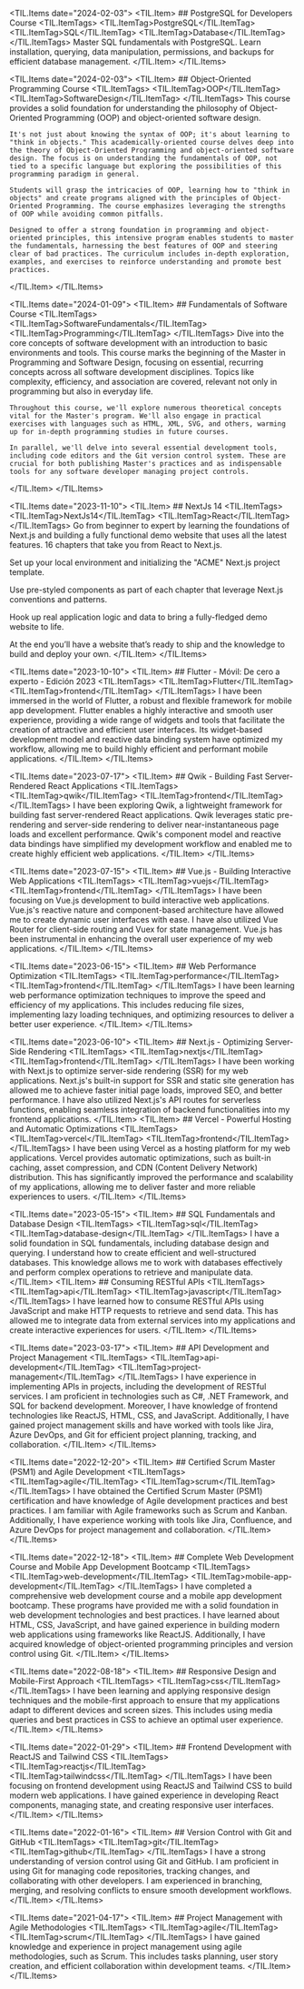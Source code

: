 
<TIL.Items date="2024-02-03">
  <TIL.Item>
    ## PostgreSQL for Developers Course
    <TIL.ItemTags>
      <TIL.ItemTag>PostgreSQL</TIL.ItemTag>
      <TIL.ItemTag>SQL</TIL.ItemTag>
      <TIL.ItemTag>Database</TIL.ItemTag>
    </TIL.ItemTags>
    Master SQL fundamentals with PostgreSQL. Learn installation, querying, data manipulation, permissions, and backups for efficient database management.
  </TIL.Item>
</TIL.Items>


<TIL.Items date="2024-02-03">
  <TIL.Item>
    ## Object-Oriented Programming Course
    <TIL.ItemTags>
      <TIL.ItemTag>OOP</TIL.ItemTag>
      <TIL.ItemTag>SoftwareDesign</TIL.ItemTag>
    </TIL.ItemTags>
    This course provides a solid foundation for understanding the philosophy of Object-Oriented Programming (OOP) and object-oriented software design.

    It's not just about knowing the syntax of OOP; it's about learning to "think in objects." This academically-oriented course delves deep into the theory of Object-Oriented Programming and object-oriented software design. The focus is on understanding the fundamentals of OOP, not tied to a specific language but exploring the possibilities of this programming paradigm in general.

    Students will grasp the intricacies of OOP, learning how to "think in objects" and create programs aligned with the principles of Object-Oriented Programming. The course emphasizes leveraging the strengths of OOP while avoiding common pitfalls.

    Designed to offer a strong foundation in programming and object-oriented principles, this intensive program enables students to master the fundamentals, harnessing the best features of OOP and steering clear of bad practices. The curriculum includes in-depth exploration, examples, and exercises to reinforce understanding and promote best practices.
  </TIL.Item>
</TIL.Items>

<TIL.Items date="2024-01-09">
  <TIL.Item>
    ## Fundamentals of Software Course
    <TIL.ItemTags>
      <TIL.ItemTag>SoftwareFundamentals</TIL.ItemTag>
      <TIL.ItemTag>Programming</TIL.ItemTag>
    </TIL.ItemTags>
    Dive into the core concepts of software development with an introduction to basic environments and tools. This course marks the beginning of the Master in Programming and Software Design, focusing on essential, recurring concepts across all software development disciplines. Topics like complexity, efficiency, and association are covered, relevant not only in programming but also in everyday life.

    Throughout this course, we'll explore numerous theoretical concepts vital for the Master's program. We'll also engage in practical exercises with languages such as HTML, XML, SVG, and others, warming up for in-depth programming studies in future courses. 

    In parallel, we'll delve into several essential development tools, including code editors and the Git version control system. These are crucial for both publishing Master's practices and as indispensable tools for any software developer managing project controls.
  </TIL.Item>
</TIL.Items>

<TIL.Items date="2023-11-10">
  <TIL.Item>
    ## NextJs 14
    <TIL.ItemTags>
      <TIL.ItemTag>NextJs14</TIL.ItemTag>
      <TIL.ItemTag>React</TIL.ItemTag>
    </TIL.ItemTags>
    Go from beginner to expert by learning the foundations of Next.js and building a fully functional demo website that uses all the latest features.
    16 chapters that take you from React to Next.js.

Set up your local environment and initializing the "ACME" Next.js project template.

Use pre-styled components as part of each chapter that leverage Next.js conventions and patterns.

Hook up real application logic and data to bring a fully-fledged demo website to life.

At the end you’ll have a website that’s ready to ship and the knowledge to build and deploy your own.
  </TIL.Item>
</TIL.Items>

<TIL.Items date="2023-10-10">
  <TIL.Item>
    ## Flutter - Móvil: De cero a experto - Edición 2023
    <TIL.ItemTags>
      <TIL.ItemTag>Flutter</TIL.ItemTag>
      <TIL.ItemTag>frontend</TIL.ItemTag>
    </TIL.ItemTags>
    I have been immersed in the world of Flutter, a robust and flexible framework for mobile app development. Flutter enables a highly interactive and smooth user experience, providing a wide range of widgets and tools that facilitate the creation of attractive and efficient user interfaces. Its widget-based development model and reactive data binding system have optimized my workflow, allowing me to build highly efficient and performant mobile applications.
  </TIL.Item>
</TIL.Items>

<TIL.Items date="2023-07-17">
  <TIL.Item>
    ## Qwik - Building Fast Server-Rendered React Applications
    <TIL.ItemTags>
      <TIL.ItemTag>qwik</TIL.ItemTag>
      <TIL.ItemTag>frontend</TIL.ItemTag>
    </TIL.ItemTags>
    I have been exploring Qwik, a lightweight framework for building fast server-rendered React applications. Qwik leverages static pre-rendering and server-side rendering to deliver near-instantaneous page loads and excellent performance. Qwik's component model and reactive data bindings have simplified my development workflow and enabled me to create highly efficient web applications.
  </TIL.Item>
</TIL.Items>

<TIL.Items date="2023-07-15">
  <TIL.Item>
    ## Vue.js - Building Interactive Web Applications
    <TIL.ItemTags>
      <TIL.ItemTag>vuejs</TIL.ItemTag>
      <TIL.ItemTag>frontend</TIL.ItemTag>
    </TIL.ItemTags>
    I have been focusing on Vue.js development to build interactive web applications. Vue.js's reactive nature and component-based architecture have allowed me to create dynamic user interfaces with ease. I have also utilized Vue Router for client-side routing and Vuex for state management. Vue.js has been instrumental in enhancing the overall user experience of my web applications.
  </TIL.Item>
</TIL.Items>

<TIL.Items date="2023-06-15">
  <TIL.Item>
    ## Web Performance Optimization
    <TIL.ItemTags>
      <TIL.ItemTag>performance</TIL.ItemTag>
      <TIL.ItemTag>frontend</TIL.ItemTag>
    </TIL.ItemTags>
    I have been learning web performance optimization techniques to improve the speed and efficiency of my applications. This includes reducing file sizes, implementing lazy loading techniques, and optimizing resources to deliver a better user experience.
  </TIL.Item>
</TIL.Items>

<TIL.Items date="2023-06-10">
  <TIL.Item>
    ## Next.js - Optimizing Server-Side Rendering
    <TIL.ItemTags>
      <TIL.ItemTag>nextjs</TIL.ItemTag>
      <TIL.ItemTag>frontend</TIL.ItemTag>
    </TIL.ItemTags>
    I have been working with Next.js to optimize server-side rendering (SSR) for my web applications. Next.js's built-in support for SSR and static site generation has allowed me to achieve faster initial page loads, improved SEO, and better performance. I have also utilized Next.js's API routes for serverless functions, enabling seamless integration of backend functionalities into my frontend applications.
  </TIL.Item>
  <TIL.Item>
    ## Vercel - Powerful Hosting and Automatic Optimizations
    <TIL.ItemTags>
      <TIL.ItemTag>vercel</TIL.ItemTag>
      <TIL.ItemTag>frontend</TIL.ItemTag>
    </TIL.ItemTags>
    I have been using Vercel as a hosting platform for my web applications. Vercel provides automatic optimizations, such as built-in caching, asset compression, and CDN (Content Delivery Network) distribution. This has significantly improved the performance and scalability of my applications, allowing me to deliver faster and more reliable experiences to users.
  </TIL.Item>
</TIL.Items>

<TIL.Items date="2023-05-15">
  <TIL.Item>
    ## SQL Fundamentals and Database Design
    <TIL.ItemTags>
      <TIL.ItemTag>sql</TIL.ItemTag>
      <TIL.ItemTag>database-design</TIL.ItemTag>
    </TIL.ItemTags>
    I have a solid foundation in SQL fundamentals, including database design and querying. I understand how to create efficient and well-structured databases. This knowledge allows me to work with databases effectively and perform complex operations to retrieve and manipulate data.
  </TIL.Item>
  <TIL.Item>
    ## Consuming RESTful APIs
    <TIL.ItemTags>
      <TIL.ItemTag>api</TIL.ItemTag>
      <TIL.ItemTag>javascript</TIL.ItemTag>
    </TIL.ItemTags>
    I have learned how to consume RESTful APIs using JavaScript and make HTTP requests to retrieve and send data. This has allowed me to integrate data from external services into my applications and create interactive experiences for users.
  </TIL.Item>
</TIL.Items>

<TIL.Items date="2023-03-17">
  <TIL.Item>
    ## API Development and Project Management
    <TIL.ItemTags>
      <TIL.ItemTag>api-development</TIL.ItemTag>
      <TIL.ItemTag>project-management</TIL.ItemTag>
    </TIL.ItemTags>
    I have experience in implementing APIs in projects, including the development of RESTful services. I am proficient in technologies such as C#, .NET Framework, and SQL for backend development. Moreover, I have knowledge of frontend technologies like ReactJS, HTML, CSS, and JavaScript. Additionally, I have gained project management skills and have worked with tools like Jira, Azure DevOps, and Git for efficient project planning, tracking, and collaboration.
  </TIL.Item>
</TIL.Items>

<TIL.Items date="2022-12-20">
  <TIL.Item>
    ## Certified Scrum Master (PSM1) and Agile Development
    <TIL.ItemTags>
      <TIL.ItemTag>agile</TIL.ItemTag>
      <TIL.ItemTag>scrum</TIL.ItemTag>
    </TIL.ItemTags>
    I have obtained the Certified Scrum Master (PSM1) certification and have knowledge of Agile development practices and best practices. I am familiar with Agile frameworks such as Scrum and Kanban. Additionally, I have experience working with tools like Jira, Confluence, and Azure DevOps for project management and collaboration.
  </TIL.Item>
</TIL.Items>

<TIL.Items date="2022-12-18">
  <TIL.Item>
    ## Complete Web Development Course and Mobile App Development Bootcamp
    <TIL.ItemTags>
      <TIL.ItemTag>web-development</TIL.ItemTag>
      <TIL.ItemTag>mobile-app-development</TIL.ItemTag>
    </TIL.ItemTags>
    I have completed a comprehensive web development course and a mobile app development bootcamp. These programs have provided me with a solid foundation in web development technologies and best practices. I have learned about HTML, CSS, JavaScript, and have gained experience in building modern web applications using frameworks like ReactJS. Additionally, I have acquired knowledge of object-oriented programming principles and version control using Git.
  </TIL.Item>
</TIL.Items>

<TIL.Items date="2022-08-18">
  <TIL.Item>
    ## Responsive Design and Mobile-First Approach
    <TIL.ItemTags>
      <TIL.ItemTag>css</TIL.ItemTag>
    </TIL.ItemTags>
    I have been learning and applying responsive design techniques and the mobile-first approach to ensure that my applications adapt to different devices and screen sizes. This includes using media queries and best practices in CSS to achieve an optimal user experience.
  </TIL.Item>
</TIL.Items>

<TIL.Items date="2022-01-29">
  <TIL.Item>
    ## Frontend Development with ReactJS and Tailwind CSS
    <TIL.ItemTags>
      <TIL.ItemTag>reactjs</TIL.ItemTag>
      <TIL.ItemTag>tailwindcss</TIL.ItemTag>
    </TIL.ItemTags>
    I have been focusing on frontend development using ReactJS and Tailwind CSS to build modern web applications. I have gained experience in developing React components, managing state, and creating responsive user interfaces.
  </TIL.Item>
</TIL.Items>

<TIL.Items date="2022-01-16">
  <TIL.Item>
    ## Version Control with Git and GitHub
    <TIL.ItemTags>
      <TIL.ItemTag>git</TIL.ItemTag>
      <TIL.ItemTag>github</TIL.ItemTag>
    </TIL.ItemTags>
    I have a strong understanding of version control using Git and GitHub. I am proficient in using Git for managing code repositories, tracking changes, and collaborating with other developers. I am experienced in branching, merging, and resolving conflicts to ensure smooth development workflows.
  </TIL.Item>
</TIL.Items>

<TIL.Items date="2021-04-17">
  <TIL.Item>
    ## Project Management with Agile Methodologies
    <TIL.ItemTags>
      <TIL.ItemTag>agile</TIL.ItemTag>
      <TIL.ItemTag>scrum</TIL.ItemTag>
    </TIL.ItemTags>
    I have gained knowledge and experience in project management using agile methodologies, such as Scrum. This includes tasks planning, user story creation, and efficient collaboration within development teams.
  </TIL.Item>
</TIL.Items>

